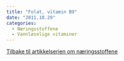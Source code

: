 ```yaml
---
title: "Folat, vitamin B9"
date: "2011.10.29"
categories: 
  - Næringsstoffene
  - Vannløselige vitaminer
---
```


[Tilbake til artikkelserien om næringsstoffene](../../naeringsstoffer.html)
